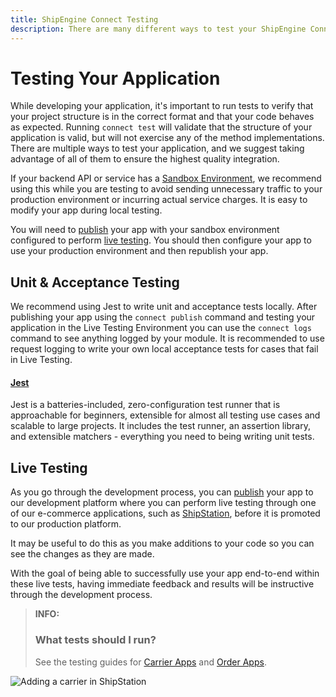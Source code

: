 ```yaml
---
title: ShipEngine Connect Testing
description: There are many different ways to test your ShipEngine Connect app. We provide all the tooling and guidance you need to be confident that your app works correctly.
---
```


# Testing Your Application

While developing your application, it's important to run tests to verify that your project structure is in the correct format and that your code behaves as expected.
Running `connect test` will validate that the structure of your application is valid, but will not exercise any of the method implementations.
There are multiple ways to test your application, and we suggest taking advantage of all of them to ensure the highest quality integration.

If your backend API
or service has a [Sandbox Environment](<https://en.wikipedia.org/wiki/Sandbox_(software_development)>), we recommend using this
while you are testing to avoid sending unnecessary traffic to your production environment or incurring actual service charges. It is easy to modify
your app during local testing.

You will
need to [publish](./../cli.mdx#publish-your-app) your app with your sandbox environment configured to perform [live testing](#live-testing).
You should then configure your app to use your production environment and then republish your app.

## Unit & Acceptance Testing

We recommend using Jest to write unit and acceptance tests locally. After publishing your app using the `connect publish` command and testing your application in the Live Testing Environment you can use the `connect logs` command to see anything logged by your module. It is recommended to use request logging to write your own local acceptance tests for cases that fail in Live Testing.

#### [Jest](https://jestjs.io/)

Jest is a batteries-included, zero-configuration test runner that is approachable for beginners, extensible for almost all testing use cases and scalable to large projects.
It includes the test runner, an assertion library, and extensible matchers - everything you need to being writing unit tests.

## Live Testing

As you go through the development process, you can [publish](./../publish.mdx) your app to
our development platform where you can perform live testing through one of our e-commerce applications, such as
[ShipStation](https://www.shipstation.com/), before it is promoted to our production platform.

It may be useful to do this as you make additions to your code so you can see the changes as they are made.

With the goal of being able to successfully use your app end-to-end within these live tests, having immediate feedback and results will be instructive through the development process.

> **INFO:**
>
> ### What tests should I run?
>
> See the testing guides for [Carrier Apps](./carrier-apps.mdx) and [Order Apps](./order-apps.mdx).

![Adding a carrier in ShipStation](/img/testing/shipstation.png)

<Pager prev="./../error-handling.mdx" prevTitle="Error Handling" next="./../publish.mdx" nextTitle="Publishing" />
